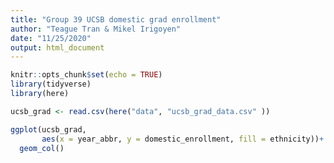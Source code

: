 ```yaml
---
title: "Group 39 UCSB domestic grad enrollment"
author: "Teague Tran & Mikel Irigoyen"
date: "11/25/2020"
output: html_document
---
```


```r
knitr::opts_chunk$set(echo = TRUE)
library(tidyverse)
library(here)
```
```r
ucsb_grad <- read.csv(here("data", "ucsb_grad_data.csv" ))
```
```r
ggplot(ucsb_grad,
       aes(x = year_abbr, y = domestic_enrollment, fill = ethnicity))+
  geom_col()
```

